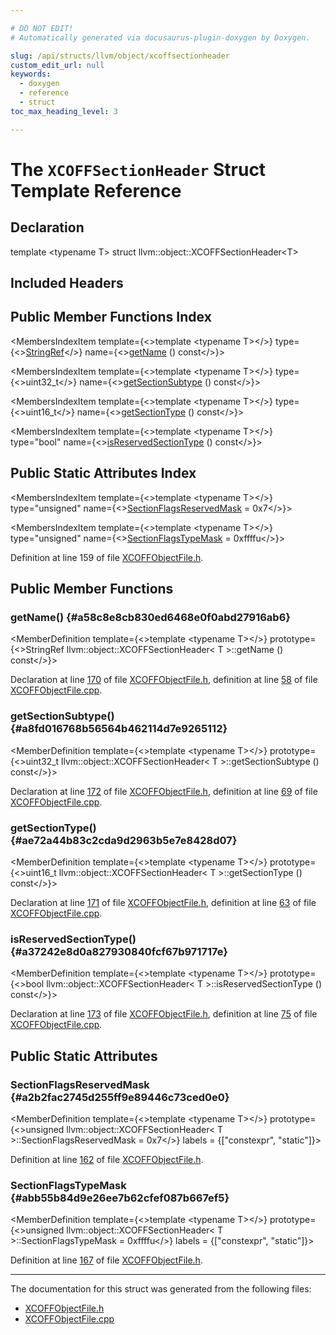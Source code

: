 ```yaml
---

# DO NOT EDIT!
# Automatically generated via docusaurus-plugin-doxygen by Doxygen.

slug: /api/structs/llvm/object/xcoffsectionheader
custom_edit_url: null
keywords:
  - doxygen
  - reference
  - struct
toc_max_heading_level: 3

---
```





# The `XCOFFSectionHeader` Struct Template Reference

<DoxygenPage pluginConfig={pluginConfig}>



## Declaration

<CodeBlock>template &lt;typename T&gt;
struct llvm::object::XCOFFSectionHeader&lt;T&gt;</CodeBlock>

## Included Headers

<IncludesList>
<IncludesListItem
  filePath="llvm/Object/XCOFFObjectFile.h"
  permalink="/docs/api/files/include/include/llvm/include/llvm/object/xcoffobjectfile-h"
  isLocal="true" />
</IncludesList>

## Public Member Functions Index

<MembersIndex>

<MembersIndexItem
  template={<>template &lt;typename T&gt;</>}
  type={<><a href="/docs/api/classes/llvm/stringref">StringRef</a></>}
  name={<><a href="#a58c8e8cb830ed6468e0f0abd27916ab6">getName</a> () const</>}>
</MembersIndexItem>

<MembersIndexItem
  template={<>template &lt;typename T&gt;</>}
  type={<>uint32&#95;t</>}
  name={<><a href="#a8fd016768b56564b462114d7e9265112">getSectionSubtype</a> () const</>}>
</MembersIndexItem>

<MembersIndexItem
  template={<>template &lt;typename T&gt;</>}
  type={<>uint16&#95;t</>}
  name={<><a href="#ae72a44b83c2cda9d2963b5e7e8428d07">getSectionType</a> () const</>}>
</MembersIndexItem>

<MembersIndexItem
  template={<>template &lt;typename T&gt;</>}
  type="bool"
  name={<><a href="#a37242e8d0a827930840fcf67b971717e">isReservedSectionType</a> () const</>}>
</MembersIndexItem>

</MembersIndex>

## Public Static Attributes Index

<MembersIndex>

<MembersIndexItem
  template={<>template &lt;typename T&gt;</>}
  type="unsigned"
  name={<><a href="#a2b2fac2745d255ff9e89446c73ced0e0">SectionFlagsReservedMask</a> = 0x7</>}>
</MembersIndexItem>

<MembersIndexItem
  template={<>template &lt;typename T&gt;</>}
  type="unsigned"
  name={<><a href="#abb55b84d9e26ee7b62cfef087b667ef5">SectionFlagsTypeMask</a> = 0xffffu</>}>
</MembersIndexItem>

</MembersIndex>


Definition at line 159 of file <a href="/docs/api/files/include/include/llvm/include/llvm/object/xcoffobjectfile-h">XCOFFObjectFile.h</a>.

<SectionDefinition>

## Public Member Functions

### getName() {#a58c8e8cb830ed6468e0f0abd27916ab6}

<MemberDefinition
  template={<>template &lt;typename T&gt;</>}
  prototype={<>StringRef llvm::object::XCOFFSectionHeader&lt; T &gt;::getName () const</>}>

Declaration at line <a href="/docs/api/files/include/include/llvm/include/llvm/object/xcoffobjectfile-h/#l00170">170</a> of file <a href="/docs/api/files/include/include/llvm/include/llvm/object/xcoffobjectfile-h">XCOFFObjectFile.h</a>, definition at line <a href="/docs/api/files/lib/lib/object/xcoffobjectfile-cpp/#l00058">58</a> of file <a href="/docs/api/files/lib/lib/object/xcoffobjectfile-cpp">XCOFFObjectFile.cpp</a>.
</MemberDefinition>

### getSectionSubtype() {#a8fd016768b56564b462114d7e9265112}

<MemberDefinition
  template={<>template &lt;typename T&gt;</>}
  prototype={<>uint32&#95;t llvm::object::XCOFFSectionHeader&lt; T &gt;::getSectionSubtype () const</>}>

Declaration at line <a href="/docs/api/files/include/include/llvm/include/llvm/object/xcoffobjectfile-h/#l00172">172</a> of file <a href="/docs/api/files/include/include/llvm/include/llvm/object/xcoffobjectfile-h">XCOFFObjectFile.h</a>, definition at line <a href="/docs/api/files/lib/lib/object/xcoffobjectfile-cpp/#l00069">69</a> of file <a href="/docs/api/files/lib/lib/object/xcoffobjectfile-cpp">XCOFFObjectFile.cpp</a>.
</MemberDefinition>

### getSectionType() {#ae72a44b83c2cda9d2963b5e7e8428d07}

<MemberDefinition
  template={<>template &lt;typename T&gt;</>}
  prototype={<>uint16&#95;t llvm::object::XCOFFSectionHeader&lt; T &gt;::getSectionType () const</>}>

Declaration at line <a href="/docs/api/files/include/include/llvm/include/llvm/object/xcoffobjectfile-h/#l00171">171</a> of file <a href="/docs/api/files/include/include/llvm/include/llvm/object/xcoffobjectfile-h">XCOFFObjectFile.h</a>, definition at line <a href="/docs/api/files/lib/lib/object/xcoffobjectfile-cpp/#l00063">63</a> of file <a href="/docs/api/files/lib/lib/object/xcoffobjectfile-cpp">XCOFFObjectFile.cpp</a>.
</MemberDefinition>

### isReservedSectionType() {#a37242e8d0a827930840fcf67b971717e}

<MemberDefinition
  template={<>template &lt;typename T&gt;</>}
  prototype={<>bool llvm::object::XCOFFSectionHeader&lt; T &gt;::isReservedSectionType () const</>}>

Declaration at line <a href="/docs/api/files/include/include/llvm/include/llvm/object/xcoffobjectfile-h/#l00173">173</a> of file <a href="/docs/api/files/include/include/llvm/include/llvm/object/xcoffobjectfile-h">XCOFFObjectFile.h</a>, definition at line <a href="/docs/api/files/lib/lib/object/xcoffobjectfile-cpp/#l00075">75</a> of file <a href="/docs/api/files/lib/lib/object/xcoffobjectfile-cpp">XCOFFObjectFile.cpp</a>.
</MemberDefinition>

</SectionDefinition>

<SectionDefinition>

## Public Static Attributes

### SectionFlagsReservedMask {#a2b2fac2745d255ff9e89446c73ced0e0}

<MemberDefinition
  template={<>template &lt;typename T&gt;</>}
  prototype={<>unsigned llvm::object::XCOFFSectionHeader&lt; T &gt;::SectionFlagsReservedMask = 0x7</>}
  labels = {["constexpr", "static"]}>

Definition at line <a href="/docs/api/files/include/include/llvm/include/llvm/object/xcoffobjectfile-h/#l00162">162</a> of file <a href="/docs/api/files/include/include/llvm/include/llvm/object/xcoffobjectfile-h">XCOFFObjectFile.h</a>.
</MemberDefinition>

### SectionFlagsTypeMask {#abb55b84d9e26ee7b62cfef087b667ef5}

<MemberDefinition
  template={<>template &lt;typename T&gt;</>}
  prototype={<>unsigned llvm::object::XCOFFSectionHeader&lt; T &gt;::SectionFlagsTypeMask = 0xffffu</>}
  labels = {["constexpr", "static"]}>

Definition at line <a href="/docs/api/files/include/include/llvm/include/llvm/object/xcoffobjectfile-h/#l00167">167</a> of file <a href="/docs/api/files/include/include/llvm/include/llvm/object/xcoffobjectfile-h">XCOFFObjectFile.h</a>.
</MemberDefinition>

</SectionDefinition>

<hr/>

The documentation for this struct was generated from the following files:

<ul>
<li><a href="/docs/api/files/include/include/llvm/include/llvm/object/xcoffobjectfile-h">XCOFFObjectFile.h</a></li>
<li><a href="/docs/api/files/lib/lib/object/xcoffobjectfile-cpp">XCOFFObjectFile.cpp</a></li>
</ul>

</DoxygenPage>
